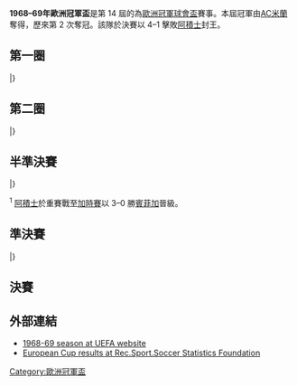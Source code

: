 {{NoteTA
|G1=football
|G2=uefa
}}
{{Infobox 國際足球賽事賽季
| tourney_name          = 歐洲冠軍盃
| year                  = 1968–69
| image                 = The Santiago Bernabeu Stadium - U-g-g-B-o-y.jpg
| size                  = 300px
| caption               = 決賽於[[馬德里|馬德里]]的[[班拿貝球場|班拿貝球場]]舉行
| edition               = 14
| defending_champ_other = {{flagicon|ENG}} [[曼徹斯特聯足球俱樂部|曼聯]]
| dates                 = 1968年9月18日–1969年5月28日
| num_teams             = 32 隊
| associations          = 32
| champion_other        = {{flagicon|ITA}} [[AC米蘭|AC米蘭]]
| count                 = 2
| second_other          = {{flagicon|NED}} [[阿賈克斯足球俱樂部|阿積士]]
| matches               = 52
| goals                 = 176
| attendance            = 
| top_scorer            = {{flagicon|SCO}} [[丹尼士·羅|丹尼士·羅]]（9 球）
| player                = 
| prevseason            = [[1967–68年歐洲冠軍盃|1967–68]]
| nextseason            = [[1969–70年歐洲冠軍盃|1969–70]]
}}

'''1968–69年歐洲冠軍盃'''是第 14 屆的為[[歐洲冠軍聯賽|歐洲冠軍球會盃]]賽事。本屆冠軍由[[AC米蘭|AC米蘭]]奪得，歷來第 2 次奪冠。該隊於決賽以 4–1 擊敗[[阿賈克斯足球俱樂部|阿積士]]封王。

== 第一圈 ==
{{TwoLegStart}}
{{TwoLegResult|[[馬模FF|馬模]]|SWE|3–5|'''[[AC米蘭|AC米蘭]]'''|ITA|2–1|1–4}}
{{TwoLegResult|[[聖艾蒂安足球俱樂部|聖伊天]]|FRA|2–4|'''[[凱爾特人足球俱樂部|些路迪]]'''|SCO|2–0|0–4}}
{{TwoLegResult|'''[[貝爾格萊德紅星足球俱樂部|貝爾格萊德紅星]]'''|YUG|（w/o）|[[耶拿卡爾蔡斯足球俱樂部|卡爾斯耶拿]]|DDR|–|–}}
{{TwoLegResult|[[屈福特聯足球會|屈福特聯]]|IRL|2–10|'''[[曼徹斯特聯足球俱樂部|曼聯]]'''|ENG|1–3|1–7}}
{{TwoLegResult|'''[[安德萊赫特足球俱樂部|安德列治]]'''|BEL|5–2|[[格倫杜蘭足球俱樂部|格倫杜蘭]]|NIR|3–0|2–2}}
{{TwoLegResult|[[洛辛堡足球會|洛辛堡]]|NOR|4–6|'''[[維也納迅速足球會|維也納迅速]]'''|AUT|1–3|3–3}}
{{TwoLegResult|'''[[皇家馬德里足球俱樂部|皇家馬德里]]'''|ESP|var1=1945|12–0|[[利馬索爾AEL|AEL利馬素爾]]|CYP|6–0|6–0}}
{{TwoLegResult|[[紐倫堡足球俱樂部|紐倫堡]]|FRG|1–5|'''[[阿賈克斯足球俱樂部|阿積士]]'''|NED|1–1|0–4}}
{{TwoLegResult|[[曼徹斯特城足球俱樂部|曼城]]|ENG|1–2|'''[[費倫巴治體育會|費倫巴治]]'''|TUR|0–0|1–2}}
{{TwoLegResult|[[瓦魯爾足球俱樂部|華路亞]]|ISL|1–8|'''[[里斯本與本菲卡體育俱樂部|賓菲加]]'''|POR|0–0|1–8}}
{{TwoLegResult|[[弗羅瑞安娜足球俱樂部|科利安拿]]|MLT|1–3|'''[[拉赫蒂足球俱樂部|拉迪]]'''|FIN|1–1|0–2}}
{{TwoLegResult|[[布加勒斯特星足球俱樂部|布加勒斯特星隊]]|ROU|var1=1965|3–5|'''[[特納瓦斯巴達足球俱樂部|泰拿華斯巴達]]'''|TCH|3–1|0–4}} 
{{TwoLegResult|'''[[AEK雅典足球會|AEK雅典]]'''|GRE|var1=old|5–3|[[埃施青年足球俱樂部|埃施祖尼斯]]|LUX|3–0|2–3}}
{{TwoLegResult|[[蘇黎世足球俱樂部|蘇黎世]]|SUI|3–4|'''[[AB足球會|AB]]'''|DEN|1–3|2–1}}
{{TwoLegResult|[[基輔迪納摩足球俱樂部|基輔戴拿模]]|URS|（w/d）|[[魯治卓索|魯治卓索]]|POL|–|–}}
{{TwoLegResult|[[索菲亞列夫斯基足球俱樂部|利夫斯基斯巴達]]|BUL|var1=1967|（w/d）|[[費倫斯華路士體育會|費倫斯華路士]]|HUN|var2=1957|–|–}}
|}

== 第二圈 ==
{{TwoLegStart}}
{{TwoLegResult|'''[[AC米蘭|AC米蘭]]'''|ITA|輪空|–||–|–}}
{{TwoLegResult|'''[[凱爾特人足球俱樂部|些路迪]]'''|SCO|6–2|[[貝爾格萊德紅星足球俱樂部|貝爾格萊德紅星]]|YUG|5–1|1–1}}
{{TwoLegResult|'''[[曼徹斯特聯足球俱樂部|曼聯]]'''|ENG|4–3|[[安德萊赫特足球俱樂部|安德列治]]|BEL|3–0|1–3}}
{{TwoLegResult|'''[[維也納迅速足球會|維也納迅速]]'''|AUT|2–2{{agr}}|[[皇家馬德里足球俱樂部|皇家馬德里]]|ESP|var2=1945|1–0|1–2}}
{{TwoLegResult|'''[[阿賈克斯足球俱樂部|阿積士]]'''|NED|4–0|[[費倫巴治體育會|費倫巴治]]|TUR|2–0|2–0}}
{{TwoLegResult|'''[[里斯本與本菲卡體育俱樂部|賓菲加]]'''|POR|輪空|–||–|–}}
{{TwoLegResult|[[拉赫蒂足球俱樂部|拉迪]]|FIN|2–16|'''[[特納瓦斯巴達足球俱樂部|泰拿華斯巴達]]'''|TCH|1–9|1–7}}
{{TwoLegResult|'''[[AEK雅典足球會|AEK雅典]]'''|GRE|var1=old|2–0|[[AB足球會|AB]]|DEN|0–0|2–0}}
|}

== 半準決賽 ==
{{TwoLegStart}}
{{TwoLegResult|'''[[AC米蘭|AC米蘭]]'''|ITA|1–0|[[凱爾特人足球俱樂部|些路迪]]|SCO|0–0|1–0}}
{{TwoLegResult|'''[[曼徹斯特聯足球俱樂部|曼聯]]'''|ENG|3–0|[[維也納迅速足球會|維也納迅速]]|AUT|3–0|0–0}}
{{TwoLegResult|'''[[阿賈克斯足球俱樂部|阿積士]]'''|NED|4–4<sup>1</sup>|[[里斯本與本菲卡體育俱樂部|賓菲加]]|POR|1–3|3–1}}
{{TwoLegResult|'''[[特納瓦斯巴達足球俱樂部|泰拿華斯巴達]]'''|TCH|3–2|[[AEK雅典足球會|AEK雅典]]|GRE|var2=old|2–1|1–1}}
|}

<sup>1</sup> [[阿賈克斯足球俱樂部|阿積士]]於重賽戰至[[加時賽|加時賽]]以 3–0 勝[[里斯本與本菲卡體育俱樂部|賓菲加]]晉級。

== 準決賽 ==
{{TwoLegStart}}
{{TwoLegResult|'''[[AC米蘭|AC米蘭]]'''|ITA|2–1|[[曼徹斯特聯足球俱樂部|曼聯]]|ENG|2–0|0–1}}
{{TwoLegResult|'''[[阿賈克斯足球俱樂部|阿積士]]'''|NED|3–2|[[特納瓦斯巴達足球俱樂部|泰拿華斯巴達]]|TCH|3–0|0–2}}
|}

== 決賽 ==
{{main|1969年歐洲冠軍盃決賽}}

{{footballbox
|date = 1969年5月28日
|team1 = [[AC米蘭|AC米蘭]] {{flagicon|ITA}}
|score = 4–1
|report = [https://web.archive.org/web/20131214001424/http://www.uefa.com/uefachampionsleague/season%3D1968/matches/round%3D960/match%3D62526/postmatch/lineups/index.html 報告]
|team2 = {{flagicon|NED}} [[阿賈克斯足球俱樂部|阿積士]]
|goals1 = 
|goals2 = 
|stadium = [[班拿貝球場|班拿貝球場]]，[[馬德里|馬德里]]
|attendance = 31,782
|referee = José María Ortiz de Mendibil（[[西班牙皇家足球協會|西班牙]]）
}}

== 外部連結 ==
*[http://www.uefa.com/competitions/UCL/history/Season=1968/intro.html 1968-69 season at UEFA website]{{Wayback|url=http://www.uefa.com/competitions/UCL/history/Season=1968/intro.html |date=20100204041936 }}
*[http://www.rsssf.com/ec/ecomp.html European Cup results at Rec.Sport.Soccer Statistics Foundation]{{Wayback|url=http://www.rsssf.com/ec/ecomp.html |date=20180116045414 }}

{{歐洲冠軍聯賽球季}}
{{國際俱樂部足球}}

[[Category:歐洲冠軍盃|Category:歐洲冠軍盃]]